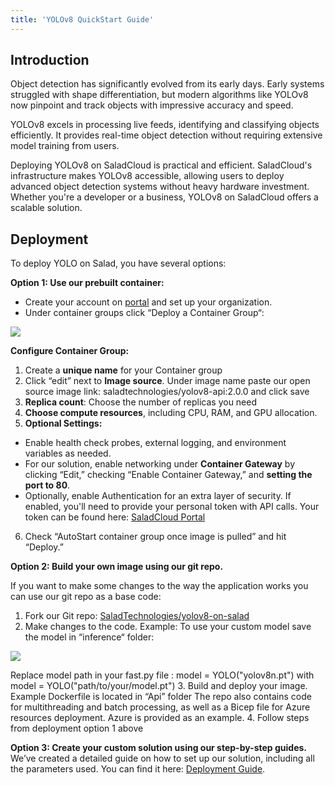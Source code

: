 ```yaml
---
title: 'YOLOv8 QuickStart Guide'
---
```


## **Introduction**

Object detection has significantly evolved from its early days. Early systems struggled with shape differentiation, but
modern algorithms like YOLOv8 now pinpoint and track objects with impressive accuracy and speed.

YOLOv8 excels in processing live feeds, identifying and classifying objects efficiently. It provides real-time object
detection without requiring extensive model training from users.

Deploying YOLOv8 on SaladCloud is practical and efficient. SaladCloud's infrastructure makes YOLOv8 accessible, allowing
users to deploy advanced object detection systems without heavy hardware investment. Whether you're a developer or a
business, YOLOv8 on SaladCloud offers a scalable solution.

## **Deployment**

To deploy YOLO on Salad, you have several options:

**Option 1: Use our prebuilt container:**

- Create your account on [portal](https://portal.salad.com/) and set up your organization.
- Under container groups click “Deploy a Container Group“:

<img src="/products/sce/images/72bde49-image-20231110-194241.png" />

**Configure Container Group:**

1. Create a **unique name** for your Container group
2. Click “edit” next to **Image source**. Under image name paste our open source image link:
   saladtechnologies/yolov8-api:2.0.0 and click save
3. **Replica count**: Choose the number of replicas you need
4. **Choose compute resources**, including CPU, RAM, and GPU allocation.
5. **Optional Settings:**

- Enable health check probes, external logging, and environment variables as needed.
- For our solution, enable networking under **Container Gateway** by clicking “Edit,” checking “Enable Container
  Gateway,” and **setting the port to 80**.
- Optionally, enable Authentication for an extra layer of security. If enabled, you'll need to provide your personal
  token with API calls. Your token can be found here: [SaladCloud Portal](https://portal.salad.com/api-key)

6. Check “AutoStart container group once image is pulled” and hit “Deploy.”

**Option 2: Build your own image using our git repo.**

If you want to make some changes to the way the application works you can use our git repo as a base code:

1. Fork our Git repo: [SaladTechnologies/yolov8-on-salad](https://github.com/SaladTechnologies/yolov8-on-salad)
2. Make changes to the code. Example: To use your custom model save the model in “inference“ folder:

<img src="/products/sce/images/yolo_repo.png" />

Replace model path in your fast.py file : model = YOLO("yolov8n.pt") with model = YOLO("path/to/your/model.pt") 3. Build
and deploy your image. Example Dockerfile is located in “Api” folder The repo also contains code for multithreading and
batch processing, as well as a Bicep file for Azure resources deployment. Azure is provided as an example. 4. Follow
steps from deployment option 1 above

**Option 3: Create your custom solution using our step-by-step guides.** We’ve created a detailed guide on how to set up
our solution, including all the parameters used. You can find it here:
[Deployment Guide](https://docs.salad.com/products/sce/guides/yolov8/deployment-tutorial).

